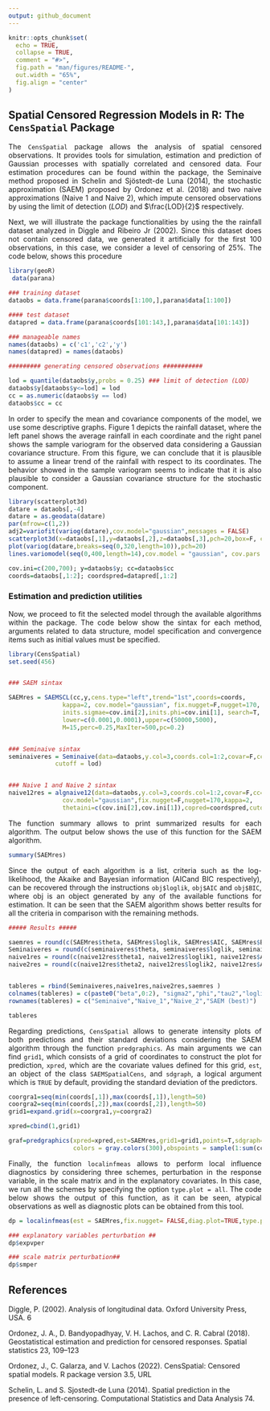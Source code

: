 ```yaml
---
output: github_document
---
```


```r
knitr::opts_chunk$set(
  echo = TRUE,
  collapse = TRUE,
  comment = "#>",
  fig.path = "man/figures/README-",
  out.width = "65%",
  fig.align = "center"
)
```

## Spatial Censored Regression Models in R: The ```CensSpatial``` Package

<div style="text-align: justify"> The ```CensSpatial``` package allows the analysis of spatial censored observations. It provides  tools for simulation, estimation and prediction of Gaussian processes with spatially correlated and censored data. Four estimation procedures can be found within the package, the Seminaive method proposed in  Schelin and
Sjöstedt-de Luna (2014), the stochastic approximation (SAEM) proposed by Ordonez et al. (2018) and two naive approximations (Naive 1 and Naive 2), which impute
censored observations by using the limit of detection ($LOD$) and $\frac{LOD}{2}$ respectively. 

Next, we will illustrate the package functionalities by using the the rainfall dataset
analyzed in  Diggle and Ribeiro Jr (2002). Since this dataset does not contain
censored data, we generated it artificially for the first 100 observations, in this case,
we consider a level of censoring of 25%. The code below, shows this procedure 
</div>


```r
library(geoR)
 data(parana)

### training dataset
dataobs = data.frame(parana$coords[1:100,],parana$data[1:100])

#### test dataset 
datapred = data.frame(parana$coords[101:143,],parana$data[101:143])

### manageable names 
names(dataobs) = c('c1','c2','y')
names(datapred) = names(dataobs)

######### generating censored observations ###########

lod = quantile(dataobs$y,probs = 0.25) ### limit of detection (LOD)
dataobs$y[dataobs$y<=lod] = lod
cc = as.numeric(dataobs$y == lod)
dataobs$cc = cc
```


<div style="text-align: justify"> In order to specify the mean and covariance components of the model, we use some descriptive graphs. Figure
1 depicts the rainfall dataset, where the left panel shows the average rainfall in each coordinate and the right panel
shows the sample variogram for the observed data considering a Gaussian covariance structure. From this figure, we
can conclude that it is plausible to assume a linear trend of the rainfall with respect to its coordinates. The behavior
showed in the sample variogram seems to indicate that it is also plausible to consider a Gaussian covariance structure
for the stochastic component. </div>

```r
library(scatterplot3d)
datare = dataobs[,-4]
datare = as.geodata(datare)
par(mfrow=c(1,2))
adj2=variofit(variog(datare),cov.model="gaussian",messages = FALSE)
scatterplot3d(x=dataobs[,1],y=dataobs[,2],z=dataobs[,3],pch=20,box=F, color = "gray",xlab= "East", ylab = "North", zlab = "Average rainfall")
plot(variog(datare,breaks=seq(0,320,length=10)),pch=20)
lines.variomodel(seq(0,400,length=14),cov.model = "gaussian", cov.pars =adj2$cov.pars, nugget = 299.53)

```



```r
cov.ini=c(200,700); y=dataobs$y; cc=dataobs$cc
coords=dataobs[,1:2]; coordspred=datapred[,1:2]
```

### Estimation and prediction utilities

<div style="text-align: justify">
Now, we proceed to fit the selected model through the available algorithms within the package. The code below show the sintax for each method, arguments related to data structure, model specification and convergence items such as initial values must be specified.
</div>

```r
library(CensSpatial)
set.seed(456)


### SAEM sintax

SAEMres = SAEMSCL(cc,y,cens.type="left",trend="1st",coords=coords,
               kappa=2, cov.model="gaussian", fix.nugget=F,nugget=170,
               inits.sigmae=cov.ini[2],inits.phi=cov.ini[1], search=T,
               lower=c(0.0001,0.0001),upper=c(50000,5000),
               M=15,perc=0.25,MaxIter=500,pc=0.2)


### Seminaive sintax
seminaiveres = Seminaive(data=dataobs,y.col=3,coords.col=1:2,covar=F,cc=as.matrix(cc),trend="1st", cov.model="gaussian",fix.nugget=F,nugget=170,kappa=2, thetaini=c(cov.ini[2],cov.ini[1]),cons=c(0.1,2,0.5),MaxIter=500,copred=coordspred,
             cutoff = lod)


### Naive 1 and Naive 2 sintax
naive12res = algnaive12(data=dataobs,y.col=3,coords.col=1:2,covar=F,cc=as.matrix(cc),trend="1st",
               cov.model="gaussian",fix.nugget=F,nugget=170,kappa=2,
               thetaini=c(cov.ini[2],cov.ini[1]),copred=coordspred,cutoff=lod)

```

<div style="text-align: justify"> The function summary allows to print summarized results for each algorithm. The output below shows the use of this function for the SAEM algorithm. </div>


```r
summary(SAEMres)

```

<div style="text-align: justify">  Since the output of each algorithm is a list, criteria such as the log-likelihood, the Akaike and Bayesian information (AICand BIC respectively), can be recovered through the instructions ```obj$loglik```, ```obj$AIC``` and ```obj$BIC```, where obj is an object generated by any of the available
functions for estimation. It can be seen that the SAEM algorithm shows better results for all the criteria in comparison with the remaining methods.</div>


```r
##### Results #####

saemres = round(c(SAEMres$theta, SAEMres$loglik, SAEMres$AIC, SAEMres$BIC),3)
Seminaiveres = round(c(seminaiveres$theta, seminaiveres$loglik, seminaiveres$AIC, seminaiveres$BIC),3)
naive1res = round(c(naive12res$theta1, naive12res$loglik1, naive12res$AIC1,naive12res$BIC1),3)
naive2res = round(c(naive12res$theta2, naive12res$loglik2, naive12res$AIC2,naive12res$BIC2), 3)


tableres = rbind(Seminaiveres,naive1res,naive2res,saemres )
colnames(tableres) = c(paste0("beta",0:2), "sigma2","phi","tau2","loglik","AIC", "BIC")
rownames(tableres) = c("Seminaive","Naive_1","Naive_2","SAEM (best)")

tableres 
```

<div style="text-align: justify">  Regarding predictions,  ```CensSpatial``` allows to generate intensity plots of both predictions and their standard deviations considering the SAEM algorithm through the function  ```predgraphics```.  As main arguments we can find ```grid1```,
which consists of a grid of coordinates to construct the plot for prediction, ```xpred```,
which are the covariate values defined for this grid, ```est```, an object of the class
```SAEMSpatialCens```, and ```sdgraph```, a logical argument which is ```TRUE``` by
default, providing the standard deviation of the predictors. </div>

```r
coorgra1=seq(min(coords[,1]),max(coords[,1]),length=50)
coorgra2=seq(min(coords[,2]),max(coords[,2]),length=50)
grid1=expand.grid(x=coorgra1,y=coorgra2)

xpred=cbind(1,grid1)

graf=predgraphics(xpred=xpred,est=SAEMres,grid1=grid1,points=T,sdgraph=FALSE,
                  colors = gray.colors(300),obspoints = sample(1:sum(cc==0),50),main2="")
```

<div style="text-align: justify">
Finally, the function ```localinfmeas``` allows to perform local influence diagnostics by considering three schemes, perturbation in the response variable, in the scale matrix and in the explanatory covariates. In this case, we run all the schemes by specifying the option ```type.plot = all```. The code below shows the output of this function, as it can be seen, atypical observations as well as diagnostic plots can be obtained from this tool.

</div>




```r
dp = localinfmeas(est = SAEMres,fix.nugget= FALSE,diag.plot=TRUE,type.plot="all",c=3)

### explanatory variables perturbation ##
dp$expvper

### scale matrix perturbation##
dp$smper
```


## References


Diggle, P. (2002). Analysis of longitudinal data. Oxford University Press,
USA.
6

Ordonez, J. A., D. Bandyopadhyay, V. H. Lachos, and C. R. Cabral (2018).
Geostatistical estimation and prediction for censored responses. Spatial
statistics 23, 109–123

Ordonez, J., C. Galarza, and V. Lachos (2022). CensSpatial:
Censored spatial models. R package version 3.5, URL
\url{http://CRAN.R-project.org/package=CensSpatial}

Schelin, L. and S. Sjostedt-de Luna (2014). Spatial prediction in the presence
of left-censoring. Computational Statistics and Data Analysis 74.
